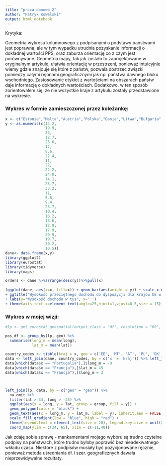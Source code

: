 ```yaml
---
title: "praca domowa 2"
author: "Patryk Kowalski"
output: html_notebook
---
```

Krytyka:  

Geometria wykresu kolumnowego z podpisanymi u podstawy państwami jest poprawna, ale w tym wypadku utrudnia pozyskanie informacji o dokładnej wartości PPS, oraz zaburza orientację co z czym jest porównywane. Geometria mapy, tak jak zostało to zaprojektowane w oryginalnym artykule, ułatwia orientację w przestrzeni, ponieważ intuicyjnie wiemy gdzie znajduje się które z państw, pozwala dostrzec związki pomiedzy całymi rejonami geograficznymi jak np. państwa dawnego bloku wschodniego. Zastosowanie etykiet z wartościami na obszarach państw daje informację o dokładnych wartościach.
Dodatkowo, w ten sposób zorientowałem się, że nie wszystkie kraje z artykułu zostały przedstawione na wykresie.

### Wykres w formie zamieszczonej przez koleżankę:

```r
x <- c("Estonia","Malta","Austria","Polska","Dania","Litwa","Bułgaria", "Belgia", "Słowacja", "Finlandia", "Szwecja","Niemcy", "Czechy" ,"Francja", "Luksemburg", "Łotwa", "Rumunia", "Węgry", "Holandia","Chorwacja", "Słowenia", "Włochy","Portugalia","Hiszpania", "Irlandia", "Cypr","Wlk. Brytania","Grecja")
y <- as.numeric(c(14.2,
                  19.9,
                  26,
                  12.7,
                  23.6,
                  12,
                  9.6,
                  22.4,
                  11,
                  22,
                  22.2,
                  24.0,
                  14.1,
                  23.7,
                  33.2,
                  11,
                  5.8,
                  9.4,
                  23.7,
                  10.4,
                  16.2,
                  18.6,
                  12.9,
                  17.9,
                  20.9,
                  19.7,
                  20.2,
                  10.5))
dane<- data.frame(x,y)
library(ggplot2)
library(eurostat)
library(tidyverse)
library(maps)

```
```r
orders <- dane %>%arrange(desc(y))%>%pull(x)
  
(ggplot(dane, aes(x=x, fill=x)) + geom_bar(aes(weight = y)) + scale_x_discrete(limits =orders )
+ ggtitle("Wysokość przeciętnego dochodu do dyspozycji dla krajów UE w 2017r.")
+ labs(y="Wysokość dochodu w tys", x=' ') 
+ theme(axis.text.x=element_text(angle=25,hjust=1,vjust=0.5,size = 15)))
```

### Wykres w mojej wizji:
```r
#lp <- get_eurostat_geospatial(output_class = "df", resolution = "60", nuts_level = "0")

pos_df <- group_by(lp, geo) %>% 
  summarise(long_m = mean(long),
            lat_m = mean(lat))

country_codes <- tibble(kraj = x, geo = c('EE', 'MT', 'AT', 'PL', 'DK', 'LT', 'BG', 'BE', 'SK', 'FI', 'SE', 'DE', "CZ", 'FR', 'LU', 'LV', 'RO', 'HU', 'NL', 'HR','SI', 'IT', 'PT', 'ES', 'IE', 'CY', 'UK', 'EL'))
data <- left_join(dane, country_codes, by = c('x' = 'kraj')) %>% left_join(pos_df, by = c("geo" = "geo"))
data[which(data$x == "Portugalia"),]$long_m = -9
data[which(data$x == "Francja"),]$lat_m = 45
data[which(data$x == "Francja"),]$long_m = 3



left_join(lp, data, by = c("geo" = "geo")) %>% 
  na.omit %>% 
  filter(lat > 34, long > -25) %>%
  ggplot(aes(x = long, y = lat, group = group, fill = y)) + 
  geom_polygon(color = "black") +
  geom_text(aes(x = long_m, y = lat_m, label = y), inherit.aes = FALSE, size = 10, color= "green") +
  scale_fill_gradient(low = "blue", high = "red") +
  theme(legend.text = element_text(size = 20), legend.key.size = unit(2, "cm"), legend.title = element_text(size = 40)) + labs(fill = "PPS - parytet siły nabywczej", labx = "", laby = "") +
  coord_map(ylim = c(34, 65), xlim = c(-11,40))

```
Jak zdaję sobie sprawę - mankamentami mojego wyboru są trudno czytelne podpisy na państwach, które trudno byłoby poprawić bez nieadekwatnego wkładu czasu. Niektóre z podpisów musiały być pozycjonowane ręcznie, ponieważ metoda uśredniania dł. i szer. geograficznych dawała nieprzewidywalne rezultaty. 
